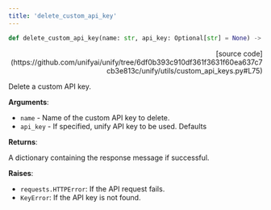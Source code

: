 ```yaml
---
title: 'delete_custom_api_key'
---
```


```python
def delete_custom_api_key(name: str, api_key: Optional[str] = None) -> Dict[str, str]:
```

<p align="right">[source code](https://github.com/unifyai/unify/tree/6df0b393c910df361f3631f60ea637c7cb3e813c/unify/utils/custom_api_keys.py#L75)</p>

Delete a custom API key.

**Arguments**:

- `name` - Name of the custom API key to delete.
- `api_key` - If specified, unify API key to be used. Defaults



**Returns**:

A dictionary containing the response message if successful.



**Raises**:

- `requests.HTTPError`: If the API request fails.
- `KeyError`: If the API key is not found.